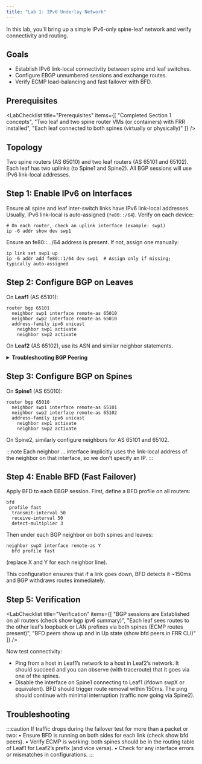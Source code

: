 ```yaml
---
title: "Lab 1: IPv6 Underlay Network"
---
```


In this lab, you'll bring up a simple IPv6-only spine-leaf network and verify connectivity and routing.

## Goals

- Establish IPv6 link-local connectivity between spine and leaf switches.
- Configure EBGP unnumbered sessions and exchange routes.
- Verify ECMP load-balancing and fast failover with BFD.

## Prerequisites

<LabChecklist title="Prerequisites" items={[
  "Completed Section 1 concepts",
  "Two leaf and two spine router VMs (or containers) with FRR installed",
  "Each leaf connected to both spines (virtually or physically)"
]} />

## Topology

Two spine routers (AS 65010) and two leaf routers (AS 65101 and 65102). Each leaf has two uplinks (to Spine1 and Spine2). All BGP sessions will use IPv6 link-local addresses.

## Step 1: Enable IPv6 on Interfaces

Ensure all spine and leaf inter-switch links have IPv6 link-local addresses. Usually, IPv6 link-local is auto-assigned (`fe80::/64`). Verify on each device:
```shell
# On each router, check an uplink interface (example: swp1)
ip -6 addr show dev swp1
```

Ensure an fe80::.../64 address is present. If not, assign one manually:

```shell
ip link set swp1 up
ip -6 addr add fe80::1/64 dev swp1  # Assign only if missing; typically auto-assigned
```

## Step 2: Configure BGP on Leaves

On **Leaf1** (AS 65101):
```FRR
router bgp 65101
  neighbor swp1 interface remote-as 65010
  neighbor swp2 interface remote-as 65010
  address-family ipv6 unicast
    neighbor swp1 activate
    neighbor swp2 activate
```

On **Leaf2** (AS 65102), use its ASN and similar neighbor statements.

<details>
<summary><strong>Troubleshooting BGP Peering</strong></summary>
If BGP sessions do not establish:
- Check that link-local addresses are reachable: e.g., from Leaf1, `ping6 fe80::1%swp1` (spine1's link-local) [oai_citation:1‡blog.ipspace.net](https://blog.ipspace.net/2022/11/bgp-unnumbered-duct-tape/#:~:text=r1,keepalive%20interval%20is%203%20seconds).
- Verify ASNs and interface names match on both ends.
- Use `vtysh -c "show bgp ipv6 summary"` on each router to see neighbor status.
</details>

## Step 3: Configure BGP on Spines

On **Spine1** (AS 65010):
```FRR
router bgp 65010
  neighbor swp1 interface remote-as 65101
  neighbor swp2 interface remote-as 65102
  address-family ipv6 unicast
    neighbor swp1 activate
    neighbor swp2 activate
```

On Spine2, similarly configure neighbors for AS 65101 and 65102.

:::note
Each neighbor ... interface implicitly uses the link-local address of the neighbor on that interface, so we don’t specify an IP.
:::

## Step 4: Enable BFD (Fast Failover)

Apply BFD to each EBGP session. First, define a BFD profile on all routers:

```FRR
bfd
 profile fast
  transmit-interval 50
  receive-interval 50
  detect-multiplier 3
```

Then under each BGP neighbor on both spines and leaves:

```FRR
neighbor swpX interface remote-as Y
  bfd profile fast
```

(replace X and Y for each neighbor line).

This configuration ensures that if a link goes down, BFD detects it ~150ms and BGP withdraws routes immediately.

## Step 5: Verification

<LabChecklist title="Verification" items={[
"BGP sessions are Established on all routers (check show bgp ipv6 summary)",
"Each leaf sees routes to the other leaf’s loopback or LAN prefixes via both spines (ECMP routes present)",
"BFD peers show up and in Up state (show bfd peers in FRR CLI)"
]} />

Now test connectivity:
- Ping from a host in Leaf1’s network to a host in Leaf2’s network. It should succeed and you can observe (with traceroute) that it goes via one of the spines.
- Disable the interface on Spine1 connecting to Leaf1 (ifdown swpX or equivalent). BFD should trigger route removal within 150ms. The ping should continue with minimal interruption (traffic now going via Spine2).

## Troubleshooting

:::caution
If traffic drops during the failover test for more than a packet or two:
	•	Ensure BFD is running on both sides for each link (check show bfd peers).
	•	Verify ECMP is working: both spines should be in the routing table of Leaf1 for Leaf2’s prefix (and vice versa).
	•	Check for any interface errors or mismatches in configurations.
:::